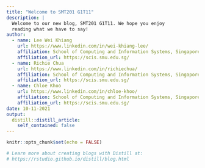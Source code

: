 ```yaml
---
title: "Welcome to SMT201 G1T11"
description: |
  Welcome to our new blog, SMT201 G1T11. We hope you enjoy 
  reading what we have to say!
author:
  - name: Lee Wei Khiang
    url: https://www.linkedin.com/in/wei-khiang-lee/
    affiliation: School of Computing and Information Systems, Singapore Management University
    affiliation_url: https://scis.smu.edu.sg/
  - name: Richie Chua
    url: https://www.linkedin.com/in/richiechua/
    affiliation: School of Computing and Information Systems, Singapore Management University
    affiliation_url: https://scis.smu.edu.sg/
  - name: Chloe Khoo
    url: https://www.linkedin.com/in/chloe-khoo/
    affiliation: School of Computing and Information Systems, Singapore Management University
    affiliation_url: https://scis.smu.edu.sg/
date: 10-11-2021
output:
  distill::distill_article:
    self_contained: false
---
```


```r
knitr::opts_chunk$set(echo = FALSE)

# Learn more about creating blogs with Distill at:
# https://rstudio.github.io/distill/blog.html

```




